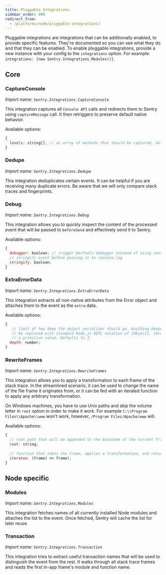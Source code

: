```yaml
---
title: Pluggable Integrations
sidebar_order: 900
redirect_from:
  - /platforms/node/pluggable-integrations/
---
```


Pluggable integrations are integrations that can be additionally enabled, to provide specific features. They're documented so you can see what they do and that they can be enabled. To enable pluggable integrations, provide a new instance with your config to the `integrations` option. For example: `integrations: [new Sentry.Integrations.Modules()]`.

## Core

### CaptureConsole

_Import name: `Sentry.Integrations.CaptureConsole`_

This integration captures all `Console API` calls and redirects them to Sentry using `captureMessage` call.
It then retriggers to preserve default native behavior.

Available options:

```JavaScript
{
  levels: string[]; // an array of methods that should be captured, defaults to ['log', 'info', 'warn', 'error', 'debug', 'assert']
}
```

### Dedupe

_Import name: `Sentry.Integrations.Dedupe`_

This integration deduplicates certain events. It can be helpful if you are receiving many duplicate errors. Be aware that we will only compare stack traces and fingerprints.

### Debug

_Import name: `Sentry.Integrations.Debug`_

This integration allows you to quickly inspect the content of the processed event that will be passed to `beforeSend` and effectively send it to Sentry.

Available options:

```JavaScript
{
  debugger: boolean; // trigger DevTools debugger instead of using console.log
  // stringify event before passing it to console.log
  stringify: boolean; 
}
```

### ExtraErrorData

_Import name: `Sentry.Integrations.ExtraErrorData`_

This integration extracts all non-native attributes from the Error object and attaches them to the event as the `extra` data.

Available options:

```JavaScript
{
   // limit of how deep the object serializer should go. Anything deeper than limit will 
   // be replaced with standard Node.js REPL notation of [Object], [Array], [Function] or 
   // a primitive value. Defaults to 3.
  depth: number;
}
```

### RewriteFrames

_Import name: `Sentry.Integrations.RewriteFrames`_

This integration allows you to apply a transformation to each frame of the stack trace. In the streamlined scenario, it can be used to change the name of the file frame it originates from, or it can be fed with an iterated function to apply any arbitrary transformation.

On Windows machines, you have to use Unix paths and skip the volume letter in `root` option in order to make it work.
For example `C:\\Program Files\\Apache\\www` won't work, however, `/Program Files/Apache/www` will.

Available options:

```JavaScript
{
  // root path that will be appended to the basename of the current frame's url 
  root: string; 
  
  // function that takes the frame, applies a transformation, and returns it
  iteratee: (frame) => frame); 
}
```

## Node specific

### Modules

_Import name: `Sentry.Integrations.Modules`_

This integration fetches names of all currently installed Node modules and attaches the list to the event. Once fetched, Sentry will cache the list for later reuse.

### Transaction

_Import name: `Sentry.Integrations.Transaction`_

This integration tries to extract useful transaction names that will be used to distinguish the event from the rest. It walks through all stack trace frames and reads the first in-app frame's module and function name.
